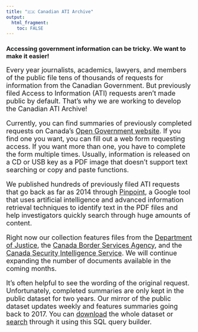 ```yaml
---
title: "🇨🇦 Canadian ATI Archive"
output: 
  html_fragment:
    toc: FALSE
---
```


### Accessing government information can be tricky. We want to make it easier!

<font size = 4> Every year journalists, academics, lawyers, and members of the public file tens of thousands of requests for information from the Canadian Government. But previously filed Access to Information (ATI) requests aren't made public by default. That's why we are working to develop the Canadian ATI Archive!

Currently, you can find summaries of previously completed requests on Canada's [Open Government website](https://open.canada.ca/en/search/ati). If you find one you want, you can fill out a web form requesting access. If you want more than one, you have to complete the form multiple times. Usually, information is released on a CD or USB key as a PDF image that doesn't support text searching or copy and paste functions.

We published hundreds of previously filed ATI requests that go back as far as 2014 through [Pinpoint](https://journaliststudio.google.com/pinpoint/collections&utm_source=caij), a Google tool that uses artificial intelligence and advanced information retrieval techniques to identify text in the PDF files and help investigators quickly search through huge amounts of content.

Right now our collection features files from the [Department of Justice](https://journaliststudio.google.com/pinpoint/search?collection=545b02bfc4d44314&utm_source=caij), the [Canada Border Services Agency](https://journaliststudio.google.com/pinpoint/search?collection=a2fd1411cad7fb36&utm_source=caij), and the [Canada Security Intelligence Service](https://journaliststudio.google.com/pinpoint/search?collection=b2c31ff7297a47f7&utm_source=caij). We will continue expanding the number of documents available in the coming months.

It's often helpful to see the wording of the original request. Unfortunately, completed summaries are only kept in the public dataset for two years. Our mirror of the public dataset updates weekly and features summaries going back to 2017. You can [download](https://github.com/lchski/gc-ati-summaries-data/blob/main/ati-summaries.csv) the whole dataset or [search](https://gc-ati-summaries-data.labs.lucascherkewski.com/summaries/summaries) through it using this SQL query builder.
 





